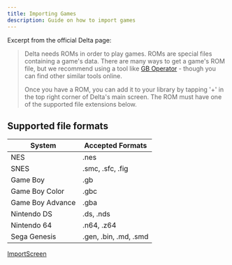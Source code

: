 ```yaml
---
title: Importing Games
description: Guide on how to import games
---
```



Excerpt from the official Delta page:

> Delta needs ROMs <Icon name="clarity:cd-dvd-line" size="1.2em" class="inline-icon" /> in order to play games. ROMs are special files containing a game's data. There are many ways to get a game's ROM file, but we recommend using a tool like [GB Operator](https://www.epilogue.co/product/gb-operator) - though you can find other similar tools online.
>
> Once you have a ROM, you can add it to your library by tapping '+' in the top right corner of Delta's main screen. The ROM must have one of the supported file extensions below.

## Supported file formats

| System           | Accepted Formats      |
| ---------------- | --------------------- |
| NES              | .nes                  |
| SNES             | .smc, .sfc, .fig      |
| Game Boy         | .gb                   |
| Game Boy Color   | .gbc                  |
| Game Boy Advance | .gba                  |
| Nintendo DS      | .ds, .nds             |
| Nintendo 64      | .n64, .z64            |
| Sega Genesis     | .gen, .bin, .md, .smd |

[ImportScreen](../../../assets/importscreen.avif)
